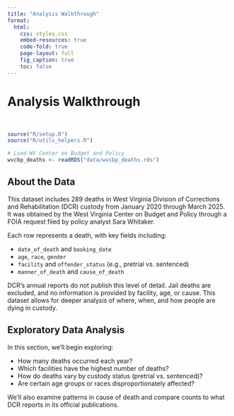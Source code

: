 ```yaml
---
title: "Analysis Walkthrough"
format:
  html:
    css: styles.css
    embed-resources: true
    code-fold: true
    page-layout: full
    fig_caption: true
    toc: false
---
```


<div id="page-banner">
  <h1 class="page-title">Analysis Walkthrough</h1>
</div>
<br>

```r
source("R/setup.R")
source("R/utils_helpers.R")

# Load WV Center on Budget and Policy
wvcbp_deaths <- readRDS("data/wvcbp_deaths.rds")
```

## About the Data

This dataset includes 289 deaths in West Virginia Division of Corrections and Rehabilitation (DCR) custody from January 2020 through March 2025. It was obtained by the West Virginia Center on Budget and Policy through a FOIA request filed by policy analyst Sara Whitaker.

Each row represents a death, with key fields including:

- `date_of_death` and `booking_date`
- `age`, `race`, `gender`
- `facility` and `offender_status` (e.g., pretrial vs. sentenced)
- `manner_of_death` and `cause_of_death`

DCR’s annual reports do not publish this level of detail. Jail deaths are excluded, and no information is provided by facility, age, or cause. This dataset allows for deeper analysis of where, when, and how people are dying in custody.

## Exploratory Data Analysis

In this section, we’ll begin exploring:

- How many deaths occurred each year?
- Which facilities have the highest number of deaths?
- How do deaths vary by custody status (pretrial vs. sentenced)?
- Are certain age groups or races disproportionately affected?

We’ll also examine patterns in cause of death and compare counts to what DCR reports in its official publications.





